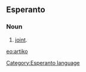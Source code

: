==Esperanto==
===Noun===
# [[joint]].

{{Universala Vortaro}}
[[eo:artiko]]
[[Category:Esperanto language]]